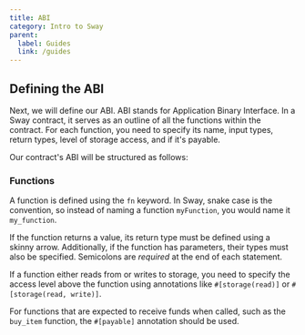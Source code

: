 ```yaml
---
title: ABI
category: Intro to Sway
parent:
  label: Guides
  link: /guides
---
```


## Defining the ABI

Next, we will define our ABI. ABI stands for Application Binary Interface. In a Sway contract, it serves as an outline of all the functions within the contract. For each function, you need to specify its name, input types, return types, level of storage access, and if it's payable.

Our contract's ABI will be structured as follows:

<CodeImport
  file="../../examples/intro-to-sway/contract/src/main.sw"
  comment="abi"
  commentType="//"
  lang="sway"
/>

### Functions

A function is defined using the `fn` keyword. In Sway, snake case is the convention, so instead of naming a function `myFunction`, you would name it `my_function`.

If the function returns a value, its return type must be defined using a skinny arrow. Additionally, if the function has parameters, their types must also be specified. Semicolons are *required* at the end of each statement.

If a function either reads from or writes to storage, you need to specify the access level above the function using annotations like `#[storage(read)]` or `#[storage(read, write)]`.

For functions that are expected to receive funds when called, such as the `buy_item` function, the `#[payable]` annotation should be used.
